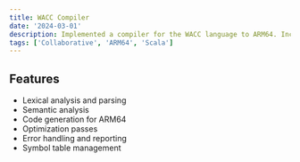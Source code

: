 ```yaml
---
title: WACC Compiler
date: '2024-03-01'
description: Implemented a compiler for the WACC language to ARM64. Included functionality for syntax analysis (parsing + lexing), semantic analysis, code gen, optimizations.
tags: ['Collaborative', 'ARM64', 'Scala']
---
```


## Features

- Lexical analysis and parsing
- Semantic analysis
- Code generation for ARM64
- Optimization passes
- Error handling and reporting
- Symbol table management